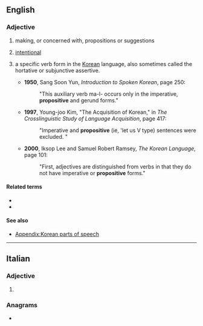 ==English==

===Adjective===
{{en-adj|-}}

# making, or concerned with, propositions or suggestions
# {{lb|en|medicine|of a movement}} [[intentional]]
# {{lb|en|linguistics|Korean language}} a specific verb form in the [[Korean]] language, also sometimes called the hortative or subjunctive assertive.
#* '''1950''', Sang Soon Yun, ''Introduction to Spoken Korean'', page 250:
#*: "This auxiliary verb ma-l- occurs only in the imperative, '''propositive''' and gerund forms."
#* '''1997''', Young-joo Kim, "The Acquisition of Korean," in ''The Crosslinguistic Study of Language Acquisition'', page 417:
#*: "Imperative and '''propositive''' (ie, 'let us V type) sentences were excluded. "
#* '''2000''', Iksop Lee and Samuel Robert Ramsey, ''The Korean Language'', page 101:
#*: "First, adjectives are distinguished from verbs in that they do not have imperative or '''propositive''' forms."

====Related terms====
* {{l|en|proposition}}
* {{l|en|propositional}}

====See also====
* [[Appendix:Korean parts of speech]]

----

==Italian==

===Adjective===
{{head|it|adjective form}}

# {{inflection of|it|propositivo||f|p}}

===Anagrams===
* {{l|it|prepositivo}}